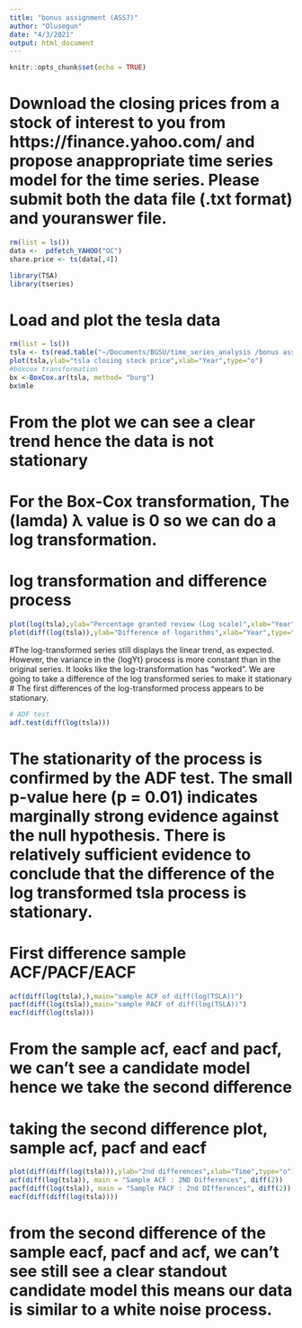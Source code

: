 ```yaml
---
title: "bonus assignment (ASS7)"
author: "Olusegun"
date: "4/3/2021"
output: html_document
---
```


```r
knitr::opts_chunk$set(echo = TRUE)
```


# Download the closing prices from a stock of interest to you from https://finance.yahoo.com/ and propose anappropriate time series model for the time series. Please submit both the data file (.txt format) and youranswer file.

```r
rm(list = ls())
data <-  pdfetch_YAHOO("OC")
share.price <- ts(data[,4])

```


```r
library(TSA)
library(tseries)
```


# Load and plot the tesla data
```r
rm(list = ls())
tsla <- ts(read.table("~/Documents/BGSU/time_series_analysis /bonus assignment/tsla.txt", sep=""))
plot(tsla,ylab="tsla closing stock price",xlab="Year",type="o")
#boxcox transformation
bx <-BoxCox.ar(tsla, method= "burg")
bx$mle
```

# From the plot we can see a clear trend hence the data is not stationary
# For the Box-Cox transformation, The (lamda) λ value is 0 so we can do a log transformation.

# log transformation and difference process
```r
plot(log(tsla),ylab="Percentage granted review (Log scale)",xlab="Year",type="o")
plot(diff(log(tsla)),ylab="Difference of logarithms",xlab="Year",type="o")
```

#The log-transformed series  still displays the linear trend, as expected. However, the variance in the {logYt} process is more constant than in the original series. It looks like the log-transformation has “worked”. We are going  to take a difference of the log transformed series to make it stationary
# The first differences of the log-transformed process  appears to be stationary.

```r
# ADF test
adf.test(diff(log(tsla)))
```

# The stationarity of the process  is confirmed by the ADF test. The small p-value here (p = 0.01) indicates marginally strong evidence against the null hypothesis. There is relatively sufficient evidence to conclude that the difference of the log transformed tsla process is stationary.


#  First difference sample ACF/PACF/EACF
```r
acf(diff(log(tsla),),main="sample ACF of diff(log(TSLA))")
pacf(diff(log(tsla)),main="sample PACF of diff(log(TSLA))")
eacf(diff(log(tsla)))
```

# From the sample acf, eacf and pacf, we can't see a candidate model hence we take the second difference 


# taking the second difference plot, sample acf, pacf and eacf 
```r
plot(diff(diff(log(tsla))),ylab="2nd differences",xlab="Time",type="o")
acf(diff(log(tsla)), main = "Sample ACF : 2ND Differences", diff(2))
pacf(diff(log(tsla)), main = "Sample PACF : 2nd DIfferences", diff(2))
eacf(diff(diff(log(tsla))))
```

# from the second difference of the sample eacf, pacf and acf, we can't see still see a clear standout candidate model this means our data is similar to a white noise process.



